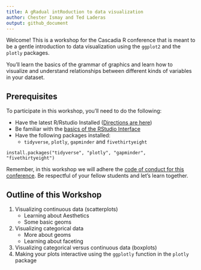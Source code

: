 ```yaml
---
title: A gRadual intRoduction to data visualization
author: Chester Ismay and Ted Laderas
output: github_document
---
```


Welcome! This is a workshop for the Cascadia R conference that is meant to be a gentle introduction to data visualization using the `ggplot2` and the `plotly` packages. 

You'll learn the basics of the grammar of graphics and learn how to visualize and understand relationships between different kinds of variables in your dataset.

## Prerequisites

To participate in this workshop, you'll need to do the following:

- Have the latest R/Rstudio Installed ([Directions are here](https://ismayc.github.io/rbasics-book/3-rstudiobasics.html))
- Be familiar with the [basics of the RStudio Interface](https://ismayc.github.io/rbasics-book/3-rstudiobasics.html)
- Have the following packages installed:
    - `tidyverse`, `plotly`, `gapminder` and `fivethirtyeight`

```
install.packages("tidyverse", "plotly", "gapminder", "fivethirtyeight")
```
    
Remember, in this workshop we will adhere the [code of conduct for this conference](https://cascadiarconf.com/coc/). Be respectful of your fellow students and let's learn together.

## Outline of this Workshop

1. Visualizing continuous data (scatterplots)
    - Learning about Aesthetics
    - Some basic geoms
1. Visualizing categorical data
    - More about geoms
    - Learning about faceting
1. Visualizing categorical versus continuous data (boxplots)
1. Making your plots interactive using the `ggplotly` function in the `plotly` package

